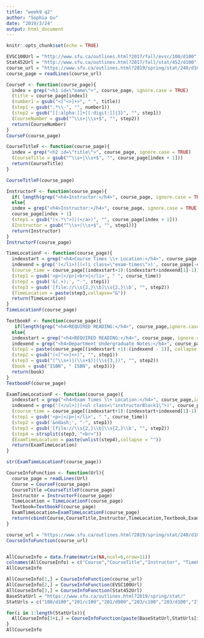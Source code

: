 ```yaml
---
title: "week9 q2"
author: "Sophia Gu"
date: "2019/3/24"
output: html_document
---
```


```r
knitr::opts_chunk$set(echo = TRUE)
```


```r
EVSC100Url = "http://www.sfu.ca/outlines.html?2017/fall/evsc/100/d100"
Stat452Url = "http://www.sfu.ca/outlines.html?2017/fall/stat/452/d100"
course_url = "https://www.sfu.ca/outlines.html?2019/spring/stat/240/d100"
course_page = readLines(course_url)

CourseF <- function(course_page){
  index = grep("<h1 id=\"name\">", course_page, ignore.case = TRUE)
  (title = course_page[index])
  (number1 = gsub("<[^<>]+>", " ", title))
  (step1 = gsub(".*\\-", "", number1))
  (step2 = gsub("[[:alpha:]]+[[:digit:]]{3}", "", step1))
  (CourseNumber = gsub("^\\s+|\\s+$", "", step2))
  return(CourseNumber)
}
CourseF(course_page)

CourseTitleF <- function(course_page){
  index = grep("<h2 id=\"title\">", course_page, ignore.case = TRUE)
  (CourseTitle = gsub("^\\s+|\\s+$", "", course_page[index + 1]))
  return(CourseTitle)
}

CourseTitleF(course_page)

InstructorF <- function(course_page){
  if( length(grep("<h4>Instructor:</h4>", course_page, ignore.case = TRUE))==0){Instructor= NA}
  else{
  index = grep("<h4>Instructor:</h4>", course_page, ignore.case = TRUE)
  course_page[index + 1]
  (step1 = gsub("(<.*\">)|(</a>)", "", course_page[index + 1]))
  (Instructor = gsub("^\\s+|\\s+$", "", step1))}
  return(Instructor)
}
InstructorF(course_page)

TimeLocationF <- function(course_page){
  indexstart = grep("<h4>Course Times \\+ Location:</h4>", course_page,ignore.case = TRUE)
  indexend = grep('(</li>)|(<li class=\"exam-times\">)', course_page[-c(1:indexstart)],ignore.case = TRUE)
  (course_time = course_page[(indexstart+1):(indexstart+indexend[1]-1)])
  (step1 = gsub('<p>|</p>|<br>|</li>', " ", course_time))
  (step2 = gsub('&(.+);', "-", step1))
  (step3 = gsub('[file://\\s{2,}\\b]\\s{2,}\\b', "", step2))
  (TimeLocation = paste(step3,collapse="&"))
  return(TimeLocation)
}
TimeLocationF(course_page)

TextbookF <- function(course_page){
   if(length(grep("<h4>REQUIRED READING:</h4>", course_page,ignore.case = TRUE))==0){book = NA}
  else{
  indexstart = grep("<h4>REQUIRED READING:</h4>", course_page, ignore.case = TRUE)
  indexend = grep("<h4>Department Undergraduate Notes:</h4>", course_page, ignore.case = TRUE)
  (step1 = paste(course_page[(indexstart +1):(indexend - 1)], collapse = ""))
  (step2 = gsub("(<[^<>]+>)", "", step1))
  (step3 = gsub("(^\\s+)|(\\s+$)|(\\s{3,})", "", step2))
  (book = gsub("ISBN", " ISBN", step3))}
  return(book)
}
TextbookF(course_page)

ExamTimeLocationF <- function(course_page){
  indexstart = grep("<h4>Exam Times \\+ Location:</h4>", course_page,ignore.case = TRUE)
  indexend = grep('(</ul>)|(<ul class=\"instructorBlock1\">)', course_page[-c(1:indexstart)], ignore.case = TRUE)
  (course_time = course_page[(indexstart+1):(indexstart+indexend[1]-1)])
  (step1 = gsub('<p>|</p>|</li>', " ", course_time))
  (step2 = gsub('&ndash;', "-", step1))
  (step3 = gsub('[file://\\s{2,}\\b]\\s{2,}\\b', "", step2))
  (step4 = strsplit(step3, "<br>"))
  (ExamTimeLocation = paste(unlist(step4),collapse = ""))
  return(ExamTimeLocation)
}

str(ExamTimeLocationF(course_page))

CourseInfoFunction <- function(Url){
  course_page = readLines(Url)
  Course = CourseF(course_page)
  CourseTitle =CourseTitleF(course_page)
  Instructor = InstructorF(course_page)
  TimeLocation = TimeLocationF(course_page)
  Textbook=TextbookF(course_page)
  ExamTimeLocation=ExamTimeLocationF(course_page)
  return(cbind(Course,CourseTitle,Instructor,TimeLocation,Textbook,ExamTimeLocation))
}

course_url = "https://www.sfu.ca/outlines.html?2019/spring/stat/240/d100"
CourseInfoFunction(course_url)


AllCourseInfo = data.frame(matrix(NA,ncol=6,nrow=11))
colnames(AllCourseInfo) = c("Course","CourseTitle","Instructor", "TimeLocation","Textbook","ExamTimeLocation")
AllCourseInfo

AllCourseInfo[1,] = CourseInfoFunction(course_url)
AllCourseInfo[2,] = CourseInfoFunction(EVSC100Url)
AllCourseInfo[3,] = CourseInfoFunction(Stat452Url)
BaseStatUrl = "https://www.sfu.ca/outlines.html?2019/spring/stat/" 
StatUrls = c("100/d100","201/c100","201/d900","203/c100","203/d100","270/c100","270/d100","270/d900")

for(i in 1:length(StatUrls)){
  AllCourseInfo[3+i,] = CourseInfoFunction(paste(BaseStatUrl,StatUrls[i],sep=""))
}
AllCourseInfo
```

